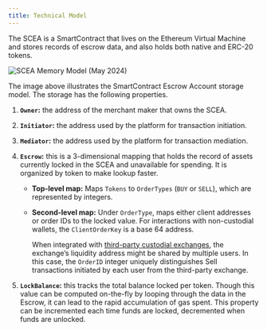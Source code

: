 ```yaml
---
title: Technical Model
---
```


The SCEA is a SmartContract that lives on the Ethereum Virtual Machine and stores records of escrow data, and also holds both native and ERC-20 tokens.

![SCEA Memory Model (May 2024)](https://nestcoin.notion.site/image/https%3A%2F%2Fprod-files-secure.s3.us-west-2.amazonaws.com%2Fd71729bd-3936-4a73-97f2-462207142a3e%2Fb1ec78ea-cc11-4206-a9c7-dd03b06445df%2FSCEA_(1).jpg?table=block&id=7d18383e-7729-46e5-a236-953f0d9bb166&spaceId=d71729bd-3936-4a73-97f2-462207142a3e&width=2000&userId=&cache=v2)

The image above illustrates the SmartContract Escrow Account storage model. The storage has the following properties.

1. **`Owner`:** the address of the merchant maker that owns the SCEA.

2. **`Initiator`:** the address used by the platform for transaction initiation.

3. **`Mediator`:** the address used by the platform for transaction mediation.

4. **`Escrow`:** this is a 3-dimensional mapping that holds the record of assets currently locked in the SCEA and unavailable for spending. It is organized by token to make lookup faster. 
    - **Top-level map:** Maps `Tokens` to `OrderTypes` (`BUY` or `SELL`), which are represented by integers.
    - **Second-level map:** Under `OrderType`, maps either client addresses or order IDs to the locked value. For interactions with non-custodial wallets, the `ClientOrderKey` is a base 64 address.
    
        When integrated with [third-party custodial exchanges](/advanced-topics/use-with-custodial-exchanges), the exchange’s liquidity address might be shared by multiple users. In this case, the `OrderID` integer uniquely distinguishes Sell transactions initiated by each user from the third-party exchange.
    
    
5. **`LockBalance`:** this tracks the total balance locked per token. Though this value can be computed on-the-fly by looping through the data in the Escrow, it can lead to the rapid accumulation of gas spent. This property can be incremented each time funds are locked, decremented when funds are unlocked.